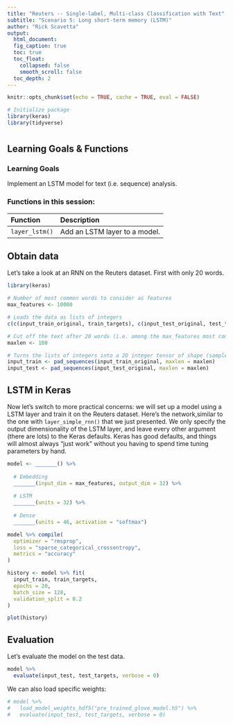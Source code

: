 ```yaml
---
title: "Reuters -- Single-label, Multi-class Classification with Text"
subtitle: "Scenario 5: Long short-term memory (LSTM)"
author: "Rick Scavetta"
output:
  html_document:
  fig_caption: true
  toc: true
  toc_float:
    collapsed: false
    smooth_scroll: false
  toc_depth: 2
---
```


```r
knitr::opts_chunk$set(echo = TRUE, cache = TRUE, eval = FALSE)

# Initialize package
library(keras)
library(tidyverse)
```

# {.tabset .tabset-fade .tabset-pills}

## Learning Goals & Functions

### Learning Goals

Implement an LSTM model for text (i.e. sequence) analysis.

### Functions in this session:

| Function       | Description                  |
|:---------------|:-----------------------------|
| `layer_lstm()` | Add an LSTM layer to a model. |

## Obtain data

Let's take a look at an RNN on the Reuters dataset. First with only 20 words.

```r

library(keras)

# Number of most common words to consider as features
max_features <- 10000

# Loads the data as lists of integers
c(c(input_train_original, train_targets), c(input_test_original, test_targets)) %<-% dataset_reuters(num_words = max_features)

# Cut off the text after 20 words (i.e. among the max_features most common words)
maxlen <- 100

# Turns the lists of integers into a 2D integer tensor of shape (samples, maxlen)
input_train <- pad_sequences(input_train_original, maxlen = maxlen)
input_test <- pad_sequences(input_test_original, maxlen = maxlen)
```

## LSTM in Keras

Now let's switch to more practical concerns: we will set up a model using a LSTM layer and train it on the Reuters dataset. Here's the network,similar to the one with `layer_simple_rnn()` that we just presented. We only specify the output dimensionality of the LSTM layer, and leave every  other argument (there are lots) to the Keras defaults. Keras has good defaults, and things will almost always "just work" without you having to spend time tuning parameters by hand.

```r

model <- _______() %>% 
  
  # Embedding
  _______(input_dim = max_features, output_dim = 32) %>% 
  
  # LSTM
  _______(units = 32) %>% 
  
  # Dense
  _______(units = 46, activation = "softmax")

model %>% compile(
  optimizer = "rmsprop", 
  loss = "sparse_categorical_crossentropy", 
  metrics = "accuracy"
)

history <- model %>% fit(
  input_train, train_targets,
  epochs = 20,
  batch_size = 128,
  validation_split = 0.2
)
```

```r
plot(history)
```

## Evaluation

Let's evaluate the model on the test data. 

```r
model %>% 
  evaluate(input_test, test_targets, verbose = 0)
```

We can also load specific weights:

```r
# model %>% 
#   load_model_weights_hdf5("pre_trained_glove_model.h5") %>% 
#   evaluate(input_test, test_targets, verbose = 0)
```